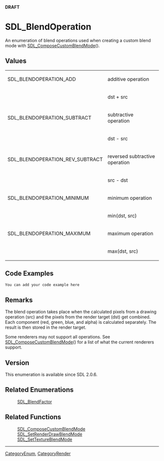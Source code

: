 <span color="red">'''DRAFT'''</span>

= SDL_BlendOperation =
An enumeration of blend operations used when creating a custom blend mode with [[SDL_ComposeCustomBlendMode]]().


== Values ==
{|
|SDL_BLENDOPERATION_ADD
|additive operation
|-
| 
|dst + src
|-
|SDL_BLENDOPERATION_SUBTRACT
|subtractive operation
|-
| 
|dst - src
|-
|SDL_BLENDOPERATION_REV_SUBTRACT
|reversed subtractive operation
|-
| 
|src - dst
|-
|SDL_BLENDOPERATION_MINIMUM
|minimum operation
|-
| 
|min(dst, src)
|-
|SDL_BLENDOPERATION_MAXIMUM
|maximum operation
|-
| 
|max(dst, src)
|}

== Code Examples ==
<syntaxhighlight lang='c++'>
You can add your code example here
</syntaxhighlight>

== Remarks ==

The blend operation takes place when the calculated pixels from a drawing operation (src) and the pixels from the render target (dst) get combined. Each component (red, green, blue, and alpha) is calculated separately. The result is then stored in the render target.

Some renderers may not support all operations. See [[SDL_ComposeCustomBlendMode]]() for a list of what the current renderers support.

== Version ==

This enumeration is available since SDL 2.0.6.

== Related Enumerations ==
:[[SDL_BlendFactor]]

== Related Functions ==
:[[SDL_ComposeCustomBlendMode]]
:[[SDL_SetRenderDrawBlendMode]]
:[[SDL_SetTextureBlendMode]]

----
[[CategoryEnum]], [[CategoryRender]]

<!-- #Actually from the SDL_blendmode.h header which does not have it's own category in this wiki. -->
